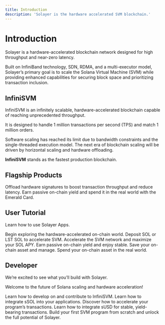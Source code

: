 ```yaml
---
title: Introduction
description: 'Solayer is the hardware accelerated SVM blockchain.'
---
```


# Introduction

Solayer is a hardware-accelerated blockchain network designed for high throughput and near-zero latency. 

Built on InfiniBand technology, SDN, RDMA, and a multi-executor model, Solayer’s primary goal is to scale the Solana Virtual Machine (SVM) while providing enhanced capabilities for securing block space and prioritizing transaction inclusion.


## InfiniSVM

InfiniSVM is an infinitely scalable, hardware-accelerated blockchain capable of reaching unprecedented throughput. 

It is designed to handle 1 million transactions per second (TPS) and match 1 million orders.  

Software scaling has reached its limit due to bandwidth constraints and the single-threaded execution model. 
The next era of blockchain scaling will be driven by horizontal scaling and hardware offloading.  


**InfiniSVM** stands as the fastest production blockchain.


## Flagship Products

<CardGroup cols={2}>
  <Card
    title="sSOL & MegaValidator"
    icon="circle-nodes"
  >
    Offload hardware signatures to boost transaction throughput and reduce latency.
  </Card>
  <Card
    title="sUSD & Emerald Card"
    icon="coins"
  >
    Earn passive on-chain yield and spend it in the real world with the Emerald Card.
  </Card>
</CardGroup>


## User Tutorial

Learn how to use Solayer Apps.

<CardGroup cols={3}>
  <Card
    title="Get Started"
    icon="play"
  >
    Begin exploring the hardware-accelerated on-chain world.
  </Card>
  <Card
    title="sSOL"
    icon="coins"
  >
    Deposit SOL or LST SOL to accelerate SVM.
  </Card>
  <Card
    title="MegaValidator"
    icon="server"
  >
    Accelerate the SVM network and maximize your SOL APY.
  </Card>
  <Card
    title="sUSD"
    icon="dollar-sign"
  >
    Earn passive on-chain yield and enjoy stable.
  </Card>
  <Card
    title="Portfolio"
    icon="circle-dollar-to-slot"
  >
    Save your on-chain asset and manage.
  </Card>
  <Card
    title="Emerald Card"
    icon="credit-card"
  >
    Spend your on-chain asset in the real world.
  </Card>
</CardGroup>


## Developer

We’re excited to see what you’ll build with Solayer. 

Welcome to the future of Solana scaling and hardware acceleration!

<CardGroup cols={3}>
  <Card
    title="InfiniSVM"
    icon="microchip"
  >
    Learn how to develop on and contribute to InfiniSVM.
  </Card>
  <Card
    title="sSOL"
    icon="coins"
  >
    Learn how to integrate sSOL into your applications.
  </Card>
  <Card
    title="MegaValidator"
    icon="server"
  >
    Discover how to accelerate your program’s transactions.
  </Card>
  <Card
    title="sUSD"
    icon="dollar-sign"
  >
    Learn how to integrate sUSD for stable, yield-bearing transactions.
  </Card>
  <Card
    title="Learn SVM"
    icon="graduation-cap"
  >
    Build your first SVM program from scratch and unlock the full potential of Solayer.
  </Card>
</CardGroup>


